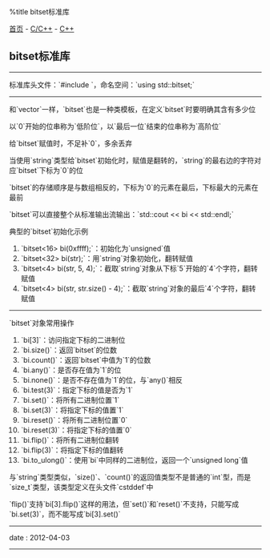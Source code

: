 %title bitset标准库

[[../../../index|首页]] - [[../index|C/C++]] - [[index|C++]]
==bitset标准库==
----
标准库头文件：`#include <bitset>`，命名空间：`using std::bitset;`
----
和`vector`一样，`bitset`也是一种类模板，在定义`bitset`时要明确其含有多少位

以`0`开始的位串称为`低阶位`，以`最后一位`结束的位串称为`高阶位`

给`bitset`赋值时，不足补`0`，多余丢弃

当使用`string`类型给`bitset`初始化时，赋值是翻转的，`string`的最右边的字符对应`bitset`下标为`0`的位

`bitset`的存储顺序是与数组相反的，下标为`0`的元素在最后，下标最大的元素在最前

`bitset`可以直接整个从标准输出流输出：`std::cout << bi << std::endl;`

典型的`bitset`初始化示例
# `bitset<16> bi(0xffff);`：初始化为`unsigned`值
# `bitset<32> bi(str);`：用`string`对象初始化，翻转赋值
# `bitset<4> bi(str, 5, 4);`：截取`string`对象从下标`5`开始的`4`个字符，翻转赋值
# `bitset<4> bi(str, str.size() - 4);`：截取`string`对象的最后`4`个字符，翻转赋值
----
`bitset`对象常用操作
# `bi[3]`：访问指定下标的二进制位
# `bi.size()`：返回`bitset`的位数
# `bi.count()`：返回`bitset`中值为`1`的位数
# `bi.any()`：是否存在值为`1`的位
# `bi.none()`：是否不存在值为`1`的位，与`any()`相反
# `bi.test(3)`：指定下标的值是否为`1`
# `bi.set()`：将所有二进制位置`1`
# `bi.set(3)`：将指定下标的值置`1`
# `bi.reset()`：将所有二进制位置`0`
# `bi.reset(3)`：将指定下标的值置`0`
# `bi.flip()`：将所有二进制位翻转
# `bi.flip(3)`：将指定下标的值翻转
# `bi.to_ulong()`：使用`bi`中同样的二进制位，返回一个`unsigned long`值

与`string`类型类似，`size()`、`count()`的返回值类型不是普通的`int`型，而是`size_t`类型，该类型定义在头文件`cstddef`中

`flip()`支持`bi[3].flip()`这样的用法，但`set()`和`reset()`不支持，只能写成`bi.set(3)`，而不能写成`bi[3].set()`
----
<red>date</red> : 2012-04-03
----
